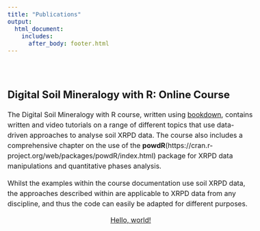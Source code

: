 ```yaml
---
title: "Publications"
output: 
  html_document:
    includes:
      after_body: footer.html
---
```


  <style type="text/css">
  .title {
    display: none;
  }
  
  body{ /* Normal  */
      font-size: 16px;
  }
  code.r{ /* Code block */
    font-size: 16px;
  }
  p {line-height: 1.5em;}
  
  }
  </style>

<div class="row" style="padding-top: 30px;">
<div class="col-sm-9">

## **Digital Soil Mineralogy with R: Online Course**

The Digital Soil Mineralogy with R course, written using [bookdown](https://bookdown.org/), contains written and video tutorials on a range of different topics that use data-driven approaches to analyse soil XRPD data. The course also includes a comprehensive chapter on the use of the **powdR**(https://cran.r-project.org/web/packages/powdR/index.html) package for XRPD data manipulations and quantitative phases analysis.

Whilst the examples within the course documentation use soil XRPD data, the approaches described within are applicable to XRPD data from any discipline, and thus the code can easily be adapted for different purposes.

<center>
<a href="http://www.digitalmineralogy.com/book/" >Hello, world!</a>
</center>